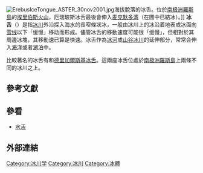 [[File:ErebusIceTongue_ASTER_30nov2001.jpg|thumb]]海拔{{Convert|3800|m|ft|-2|abbr=on}}脫落的冰舌。位於[[南极洲|南极洲]][[羅斯島|羅斯島]]的[[埃里伯斯火山|埃里伯斯火山]]，厄瑞玻斯冰舌最後會伸入[[麦克默多湾|麦克默多湾]]（在圖中已結冰）。]]
'''冰舌'''（{{lang-en|Ice tongue}}）是指[[冰川|冰川]]外沿探入海水的長窄條狀冰{{r|bbc}}，一般由冰川上的冰沿着地表或冰面向[[雪线|雪线]]以下「缓慢」移动而形成{{r|Wu 2009}}。儘管冰舌的移動速度可能很「缓慢」，但相對於其周邊冰塊，其移動速已算是快速{{r|nasa}}。冰舌作為[[冰河|冰河]]或[[山谷冰川|山谷冰川]]的延伸部分，常常会伸入[[海洋|海洋]]或者[[湖泊|湖泊]]中{{r|Wu 2009}}。

比較著名的冰舌有{{tsl|en|Erebus Ice Tongue|厄瑞玻斯冰舌}}和[[德里加爾斯基冰舌|德里加爾斯基冰舌]]。這兩座冰舌位處於[[南极洲|南极洲]][[羅斯島|羅斯島]]上兩條不同的冰川之上。

==參考文獻==
{{reflist |refs=
<ref name="bbc">{{cite news
 |url=https://www.bbc.com/ukchina/trad/54241065
 |title=北極之最：格陵蘭史帕特冰川大片冰舌脫落 後果多嚴重
 |publisher=[[BBC|BBC]]英倫網
 |date=2020-09-21|access-date=2020-09-21
 |language=zh
 |archive-date=2020-10-19
 |archive-url=https://web.archive.org/web/20201019190118/https://www.bbc.com/ukchina/trad/54241065
 |dead-url=no
 }}</ref>
<ref name="nasa">{{cite web | url=http://earthobservatory.nasa.gov/Newsroom/NewImages/images.php3?img_id=16717 | title=Erebus Ice Tongue | publisher={{tsl|en|NASA Earth Observatory}} | accessdate=2006-05-19 | dead-url=yes | archive-url=https://web.archive.org/web/20061001060151/http://earthobservatory.nasa.gov/Newsroom/NewImages/images.php3?img_id=16717 | archive-date=2006-10-01 | language=en }}</ref>
<ref name="Wu 2009">{{cite book zh |author=吴正 |title=现代地貌学导论 |format=M |edition=1 |location=北京 |publisher=科学出版社 |date=2009 |pages=104 |id= ISBN 978-7-03-025401-6}}</ref>
}}

==參看==
* [[水舌|水舌]]

==外部連結==
{{冰川}}

[[Category:冰川学|Category:冰川学]]
[[Category:冰川|Category:冰川]]
[[Category:冰體|Category:冰體]]

{{地质小作品}}